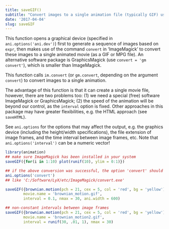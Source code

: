 ```yaml
---
title: saveGIF()
subtitle: "Convert images to a single animation file (typically GIF) using ImageMagick or GraphicsMagick"
date: '2017-04-04'
slug: saveGIF
---
```


This function opens a graphical device (specified in
`ani.options('ani.dev')`) first to generate a sequence of images based
on `expr`, then makes use of the command `convert` in
'ImageMagick' to convert these images to a single animated movie (as a GIF or
MPG file). An alternative software package is GraphicsMagick (use
`convert = 'gm convert'`), which is smaller than ImageMagick.

This function calls `im.convert` (or `gm.convert`,
depending on the argument `convert`) to convert images to a single
animation.

The advantage of this function is that it can create a single movie file,
however, there are two problems too: (1) we need a special (free) software
ImageMagick or GraphicsMagick; (2) the speed of the animation will be beyond
our control, as the `interval` option is fixed. Other approaches in this
package may have greater flexibilities, e.g. the HTML approach (see
`saveHTML`).

See `ani.options` for the options that may affect the output,
e.g.  the graphics device (including the height/width specifications), the
file extension of image frames, and the time interval between image frames,
etc.  Note that `ani.options('interval')` can be a numeric vector!
 
```r
library(animation)
## make sure ImageMagick has been installed in your system
saveGIF({for(i in 1:10) plot(runif(10), ylim = 0:1)})

## if the above conversion was successful, the option 'convert' should not be NULL under Windows
ani.options('convert')
## like 'C:/Software/LyX/etc/ImageMagick/convert.exe'

saveGIF({brownian.motion(pch = 21, cex = 5, col = 'red', bg = 'yellow')},
        movie.name = 'brownian_motion.gif',
        interval = 0.1, nmax = 30, ani.width = 600)

## non-constant intervals between image frames
saveGIF({brownian.motion(pch = 21, cex = 5, col = 'red', bg = 'yellow')},
        movie.name = 'brownian_motion2.gif',
        interval = runif(30, .01, 1), nmax = 30)
```
